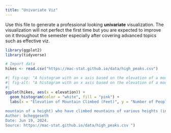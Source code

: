 ```yaml
---
title: "Univariate Viz"
---
```


Use this file to generate a professional looking **univariate** visualization. The visualization will not perfect the first time but you are expected to improve on it throughout the semester especially after covering advanced topics such as effective viz.



```r

library(ggplot2)
library(tidyverse)

```


```r

# Import data
hikes <- read.csv("https://mac-stat.github.io/data/high_peaks.csv")

```


```r
#| fig-cap: "A histogram with an x axis based on the elevation of a mountain, from 3500 to 5000 feet, and a y axis based on the number of people who climbed that mountain, from 0 to 5."
#| fig-alt: "A histogram with an x axis based on the elevation of a mountain, from 3500 to 5000 feet, and a y axis based on the number of people who climbed that mountain, from 0 to 5. The bars are colored pink and there is a peak at around 4300 feet wtih 5 people having climbed a mountain of that elevation. The graph is skewed right slightly with only 2 people having climbed mountains higher than 5000 ft."
#| 
ggplot(hikes, aes(x = elevation)) +
  geom_histogram(color = "white", fill = "pink") +
  labs(x = "Elevation of Mountain Climbed (Feet)", y = "Number of People Who Climbed That Mountain", title = "Count of Climbers v.s. Elevation of Mountain", subtitle = "The amount of people (with 1=1 person who has climbed a 
       
mountain of a height) who have climbed mountains of various heights (in feet).  
Author: bcheggeseth 
Date: Jun 19, 2024. 
Source: https://mac-stat.github.io/data/high_peaks.csv ")



```

